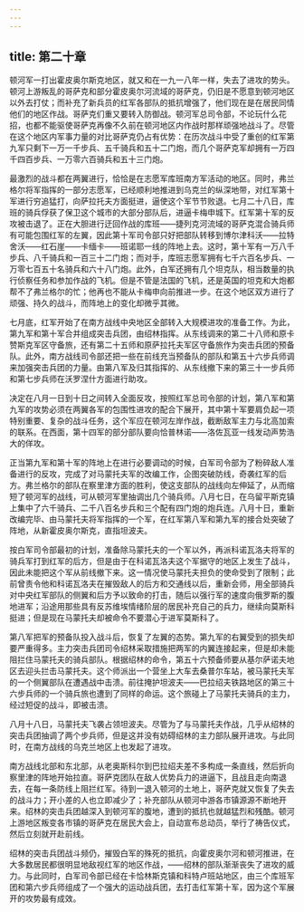```yaml
---
---
---
```

title: 第二十章
---




顿河军一打出霍皮奥尔斯克地区，就又和在一九一八年一样，失去了进攻的势头。顿河上游叛乱的哥萨克和部分霍皮奥尔河流域的哥萨克，仍旧是不愿意到顿河地区以外去打仗；而补充了新兵员的红军各部队的抵抗增强了，他们现在是在居民同情他们的地区作战。哥萨克们重又要转入防御战。顿河军总司令部，不论玩什么花招，也都不能驱使哥萨克再像不久前在顿河地区内作战时那样顽强地战斗了。尽管在这个地区内军事力量的对比哥萨克仍占有优势：在历次战斗中受了重创的红军第九军只剩下一万一千步兵、五千骑兵和五十二门炮，而几个哥萨克军却拥有一万四千四百步兵、一万零六百骑兵和五十三门炮。

最激烈的战斗都在两翼进行，恰恰是在志愿军库班南方军活动的地区。同时，弗兰格尔将军指挥的一部分志愿军，已经顺利地推进到乌克兰的纵深地带，对红军第十军进行穷追猛打，向萨拉托夫方面挺进，逼使这个军节节败退。七月二十八日，库班的骑兵俘获了保卫这个城市的大部分部队后，进逼卡梅申城下。红军第十军的反攻被击退了。正在大胆进行迂回作战的库班——捷列克河流域的哥萨克混合骑兵师有可能包围红军的左翼，因此第十军司令部只好把部队转移到博尔津科沃——拉特舍沃——红石崖——卡缅卡——班诺耶一线的阵地上去。这时，第十军有一万八千步兵、八千骑兵和一百三十二门炮；而对手，库班志愿军拥有七千六百名步兵、一万零七百五十名骑兵和六十八门炮。此外，白军还拥有几个坦克队，相当数量的执行侦察任务和参加作战的飞机。但是不管是法国的飞机，还是英国的坦克和大炮都帮不了弗兰格尔的忙；他再也不能从卡梅申向前推进一步。在这个地区双方进行了顽强、持久的战斗，而阵地上的变化却微乎其微。

七月底，红军开始了在南方战线中央地区全部转入大规模进攻的准备工作。为此，第九军和第十军合并组成突击兵团，由绍林指挥。从东线调来的第二十八师和原卡赞斯克军区守备旅，还有第二十五师和原萨拉托夫军区守备旅作为突击兵团的预备队。此外，南方战线司令部还把一些在前线充当预备队的部队和第五十六步兵师调来加强突击兵团的力量。由第八军及归其指挥的、从东线撤下来的第三十一步兵师和第七步兵师在沃罗涅什方面进行助攻。

决定在八月一日到十日之间转入全面反攻，按照红军总司令部的计划，第八军和第九军的攻势必须在两翼各军的包围性进攻的配合下展开，其中第十军要肩负起一项特别重要、复杂的战斗任务，这个军应在顿河左岸作战，截断敌军主力与北高加索的联系。在西面，第十四军的部分部队要向恰普林诺——洛佐瓦亚一线发动声势浩大的佯攻。

正当第九军和第十军的阵地上在进行必要调动的时候，白军司令部为了粉碎敌人准备进行的反攻，完成了对马蒙托夫军的改编工作，企图突破防线，奇袭红军的后方。弗兰格尔的部队在察里津方面的胜利，使这支部队的战线向左伸延了，从而缩短了顿河军的战线，可从顿河军里抽调出几个骑兵师。八月七日，在乌留平斯克镇上集中了六千骑兵、二千八百名步兵和三个配有四门炮的炮兵连。八月十日，重新改编完毕、由马蒙托夫将军指挥的一个军，在红军第八军和第九军的接合处突破了阵地，从新霍皮奥尔斯克，直指坦波夫。

按白军司令部最初的计划，准备除马蒙托夫的一个军以外，再派科诺瓦洛夫将军的骑兵军打到红军的后方，但是由于在科诺瓦洛夫这个军据守的地区上发生了战斗，因此未能把这个军从前线撤下来。这一情况使马蒙托夫担负的使命受到了限制；此前曾责令他和科诺瓦洛夫在摧毁敌人的后方和交通线以后，重新会师，用全部骑兵对中央红军部队的侧翼和后方予以致命的打击，随后以强行军的速度向俄罗斯的腹地进军；沿途用那些具有反苏维埃情绪阶层的居民补充自己的兵力，继续向莫斯科挺进；但是现在马蒙托夫却被命令不要潜心于进军莫斯科了。

第八军把军的预备队投入战斗后，恢复了左翼的态势。第九军的右翼受到的损失却要严重得多。主力突击兵团司令绍林采取措施把两军的内翼连接起来，但是却未能阻拦住马蒙托夫的骑兵部队。根据绍林的命令，第五十六预备师要从基尔萨诺夫地区去迎头拦击马蒙托夫。这个师派出一个营坐上大车去桑普尔车站，被马蒙托夫军的一个侧翼部队在遭遇战中击溃。前往掩护坦波夫——巴拉绍夫铁路地区的第三十六步兵师的一个骑兵旅也遭到了同样的命运。这个旅碰上了马蒙托夫骑兵的主力，经过短促的战斗，即被击溃。

八月十八日，马蒙托夫飞袭占领坦波夫。尽管为了与马蒙托夫作战，几乎从绍林的突击兵团抽调了两个步兵师，但是这并没有妨碍绍林的主力部队展开进攻。与此同时，在南方战线的乌克兰地区上也发起了进攻。

南方战线北部和东北部，从老奥斯科尔到巴拉绍夫差不多构成一条直线，然后折向察里津的阵地开始拉直。哥萨克团队在敌人优势兵力的进逼下，且战且走向南退去，在每一条防线上阻拦红军。待到一退入顿河的土地上，哥萨克就又恢复了失去的战斗力；开小差的人也立即减少了；补充部队从顿河中游各市镇源源不断地开来。绍林的突击兵团越深入到顿河军的腹地，遭到的抵抗也就越猛烈和残酷。顿河上游地区叛变各市镇的哥萨克在居民大会上，自动宣布总动员，举行了祷告仪式，然后立刻就开赴前线。

绍林的突击兵团战斗频仍，摧毁白军的殊死的抵抗，向霍皮奥尔河和顿河推进，在大多数居民都很明显地敌视红军的地区作战，——绍林的部队渐渐丧失了进攻的威力。与此同时，白军司令部已经在卡恰林斯克镇和科特卢班站地区，由三个库班军团和第六步兵师组成了一个强大的运动战兵团，去打击红军第十军，因为这个军展开的攻势最有成效。